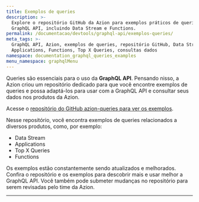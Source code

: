 ```yaml
---
title: Exemplos de queries
description: >-
  Explore o repositório GitHub da Azion para exemplos práticos de queries da
  GraphQL API, incluindo Data Stream e Functions.
permalink: /documentacao/devtools/graphql-api/exemplos-queries/
meta_tags: >-
  GraphQL API, Azion, exemplos de queries, repositório GitHub, Data Stream,
  Applications, Functions, Top X Queries, consultas dados
namespace: documentation_graphql_queries_examples
menu_namespace: graphqlMenu
---
```



Queries são essenciais para o uso da **GraphQL API**. Pensando nisso, a Azion criou um repositório dedicado para que você encontre exemplos de queries e possa adaptá-los para usar com a GraphQL API e consultar seus dados nos produtos da Azion.

Acesse o [repositório do GitHub azion-queries para ver os exemplos](https://github.com/aziontech/azion-queries).

Nesse repositório, você encontra exemplos de queries relacionados a diversos produtos, como, por exemplo:

- Data Stream
- Applications
- Top X Queries
- Functions

Os exemplos estão constantemente sendo atualizados e melhorados. Confira o repositório e os exemplos para descobrir mais e usar melhor a GraphQL API. Você também pode submeter mudanças no repositório para serem revisadas pelo time da Azion.




---

